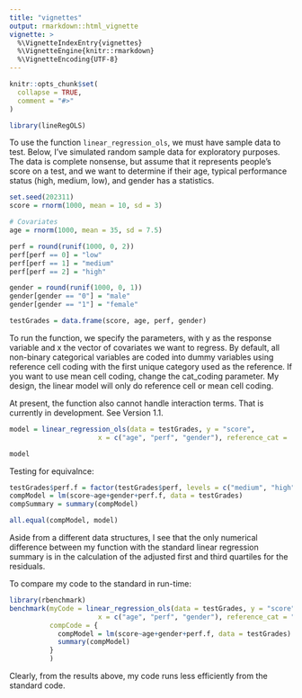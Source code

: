 ```yaml
---
title: "vignettes"
output: rmarkdown::html_vignette
vignette: >
  %\VignetteIndexEntry{vignettes}
  %\VignetteEngine{knitr::rmarkdown}
  %\VignetteEncoding{UTF-8}
---
```


```r
knitr::opts_chunk$set(
  collapse = TRUE,
  comment = "#>"
)
```

```r
library(lineRegOLS)
```

To use the function `linear_regression_ols`, we must have sample data to test. Below, I've simulated random sample data for exploratory purposes. The data is complete nonsense, but assume that it represents people's score on a test, and we want to determine if their age, typical performance status (high, medium, low), and gender has a statistics. 

```r
set.seed(202311)
score = rnorm(1000, mean = 10, sd = 3)

# Covariates
age = rnorm(1000, mean = 35, sd = 7.5)

perf = round(runif(1000, 0, 2))
perf[perf == 0] = "low"
perf[perf == 1] = "medium"
perf[perf == 2] = "high"

gender = round(runif(1000, 0, 1))
gender[gender == "0"] = "male"
gender[gender == "1"] = "female"

testGrades = data.frame(score, age, perf, gender)

```

To run the function, we specify the parameters, with y as the response variable and x the vector of covariates we want to regress. By default, all non-binary categorical variables are coded into dummy variables using reference cell coding with the first unique category used as the reference. \emph{If you have multiple non-binary categorical variables, do not specify a reference category.} If you want to use mean cell coding, change the cat_coding parameter. My design, the linear model will only do reference cell or mean cell coding. 

At present, the function also cannot handle interaction terms. That is currently in development. See Version 1.1.

```r
model = linear_regression_ols(data = testGrades, y = "score", 
                      x = c("age", "perf", "gender"), reference_cat =  "low")

model
```

Testing for equivalnce: 
```r
testGrades$perf.f = factor(testGrades$perf, levels = c("medium", "high", "low"))
compModel = lm(score~age+gender+perf.f, data = testGrades)
compSummary = summary(compModel)

all.equal(compModel, model)
```
Aside from a different data structures, I see that the only numerical difference between my function with the standard linear regression summary is in the calculation of the adjusted first and third quartiles for the residuals.  

To compare my code to the standard in run-time: 
```r
library(rbenchmark)
benchmark(myCode = linear_regression_ols(data = testGrades, y = "score", 
                      x = c("age", "perf", "gender"), reference_cat = "low"), 
          compCode = {
            compModel = lm(score~age+gender+perf.f, data = testGrades)
            summary(compModel)
          }
          )

```
Clearly, from the results above, my code runs less efficiently from the standard code. 


